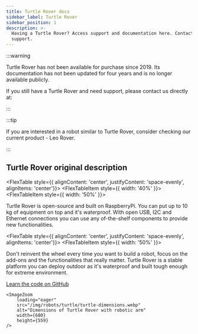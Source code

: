 ```yaml
---
title: Turtle Rover docs
sidebar_label: Turtle Rover
sidebar_position: 1
description: >-
  Having a Turtle Rover? Access support and documentation here. Contact us for
  support.
---
```



:::warning

Turtle Rover has not been available for purchase since 2019. Its documentation
has not been updated for four years and is no longer available publicly.

If you still have a Turtle Rover and need support, please contact us directly
at:

<LinkButton
  icon="📧"
  url="mailto:contact@fictionlab.pl"
  title="contact@fictionlab.pl"
/>

:::

:::tip

If you are interested in a robot similar to Turtle Rover, consider checking our
current product - Leo Rover.

<LeoRover />

:::

## Turtle Rover original description

<FlexTable style={{ alignContent: 'center', justifyContent: 'space-evenly', alignItems: 'center'}}>
  <FlexTableItem
    style={{
      width: '40%'
    }}>
        <ImageZoom
        loading="eager"
        src="/img/robots/turtle/turtle-rover.webp"
        alt="Photo of Turtle Rover"
        width={800}
        height={534}
        />
  </FlexTableItem>
  <FlexTableItem
    style={{
      width: '50%'
    }}>

Turtle Rover is open-source and built on RaspberryPi. You can put up to 10 kg of
equipment on top and it's waterproof. With open USB, I2C and Ethernet
connections you can use any of-the-shelf components to provide new
functionalities.

  </FlexTableItem>
</FlexTable>

<FlexTable style={{ alignContent: 'center', justifyContent: 'space-evenly', alignItems: 'center'}}>
  <FlexTableItem
    style={{
      width: '50%'
    }}>

Don't reinvent the wheel every time you want to build a robot, focus on the
add-ons and the functionalities that really matter. Turtle Rover is a stable
platform you can deploy outdoor as it's waterproof and built tough enough for
extreme environment.

[Learn the code on GitHub](https://github.com/turtleRover)

  </FlexTableItem>
  <FlexTableItem
    style={{
      width: '40%'
    }}>

    <ImageZoom
        loading="eager"
        src="/img/robots/turtle/turtle-dimensions.webp"
        alt="Dimensions of Turtle Rover with robotic arm"
        width={680}
        height={559}
    />

  </FlexTableItem>
</FlexTable>
